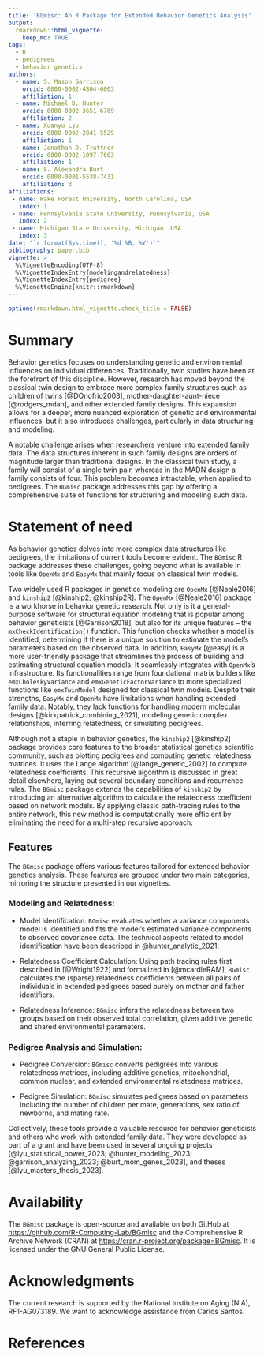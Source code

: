 ```yaml
---
title: 'BGmisc: An R Package for Extended Behavior Genetics Analysis'
output:
  rmarkdown::html_vignette:
    keep_md: TRUE
tags:
  - R
  - pedigrees
  - behavior genetics
authors:
  - name: S. Mason Garrison
    orcid: 0000-0002-4804-6003
    affiliation: 1
  - name: Michael D. Hunter
    orcid: 0000-0002-3651-6709
    affiliation: 2
  - name: Xuanyu Lyu
    orcid: 0000-0002-2841-5529
    affiliation: 1
  - name: Jonathan D. Trattner
    orcid: 0000-0002-1097-7603
    affiliation: 1  
  - name: S. Alexandra Burt
    orcid: 0000-0001-5538-7431
    affiliation: 3
affiliations:
 - name: Wake Forest University, North Carolina, USA
   index: 1
 - name: Pennsylvania State University, Pennsylvania, USA
   index: 2
 - name: Michigan State University, Michigan, USA
   index: 3
date: "`r format(Sys.time(), '%d %B, %Y')`"
bibliography: paper.bib
vignette: >
  %\VignetteEncoding{UTF-8}
  %\VignetteIndexEntry{modelingandrelatedness}
  %\VignetteIndexEntry{pedigree}
  %\VignetteEngine{knitr::rmarkdown}
---
```


```r
options(rmarkdown.html_vignette.check_title = FALSE)
```

```{=html}
<!--Guidance 
JOSS welcomes submissions from broadly diverse research areas. For this reason, we require that authors include in the paper some sentences that explain the software functionality and domain of use to a non-specialist reader. We also require that authors explain the research applications of the software. The paper should be between 250-1000 words. Authors submitting papers significantly longer than 1000 words may be asked to reduce the length of their paper.
Your paper should include:

A list of the authors of the software and their affiliations, using the correct format (see the example below).
A summary describing the high-level functionality and purpose of the software for a diverse, non-specialist audience.
A Statement of need section that clearly illustrates the research purpose of the software and places it in the context of related work.
A list of key references, including to other software addressing related needs. Note that the references should include full names of venues, e.g., journals and conferences, not abbreviations only understood in the context of a specific discipline.
Mention (if applicable) a representative set of past or ongoing research projects using the software and recent scholarly publications enabled by it.
Acknowledgment of any financial support.
-->
```
# Summary

<!--  A summary describing the high-level functionality and purpose of the software for a diverse, non-specialist audience. -->

Behavior genetics focuses on understanding genetic and environmental influences on individual differences. 
Traditionally, twin studies have been at the forefront of this discipline.  However, research has moved beyond the classical twin design to embrace more complex family structures such as children of twins [@DOnofrio2003], mother-daughter-aunt-niece [@rodgers_mdan], and other extended family designs. This expansion allows for a deeper, more nuanced exploration of genetic and environmental influences, but it also introduces challenges, particularly in data structuring and modeling.

A notable challenge arises when researchers venture into extended family data. The data structures inherent in such family designs are orders of magnitude larger than traditional designs. In the classical twin study, a family will consist of a single twin pair, whereas in the MADN design a family consists of four. This problem becomes intractable, when applied to pedigrees.  The `BGmisc` package addresses this gap by offering a comprehensive suite of functions for structuring and modeling such data.


# Statement of need
<!-- A Statement of need section that clearly illustrates the research purpose of the software and places it in the context of related work. -->

As behavior genetics delves into more complex data structures like pedigrees, the limitations of current tools become evident. The `BGmisc` R package addresses these challenges, going beyond what is available in tools like `OpenMx` and `EasyMx` that mainly focus on classical twin models.

Two widely used R packages in genetics modeling are `OpenMx` [@Neale2016] and `kinship2` [@kinship2; @kinship2R]. The `OpenMx` [@Neale2016] package is a workhorse in behavior genetic research. Not only is it a general-purpose software for structural equation modeling that is popular among behavior geneticists [@Garrison2018], but also for its unique features -- the `mxCheckIdentification()` function. This function checks whether a model is identified, determining if there is a unique solution to estimate the model's parameters based on the observed data. In addition, `EasyMx` [@easy] is a more user-friendly package that streamlines the process of building and estimating structural equation models. It seamlessly integrates with `OpenMx`'s infrastructure. Its functionalities range from foundational matrix builders like `emxCholeskyVariance` and `emxGeneticFactorVariance` to more specialized functions like `emxTwinModel` designed for classical twin models. Despite their strengths, `EasyMx` and `OpenMx` have limitations when handling extended family data. Notably, they lack functions for handling modern molecular designs [@kirkpatrick_combining_2021], modeling genetic complex relationships, inferring relatedness, or simulating pedigrees.

Although not a staple in behavior genetics, the `kinship2` [@kinship2] package provides core features to the broader statistical genetics scientific community, such as plotting pedigrees and computing genetic relatedness matrices. It uses the Lange algorithm [@lange_genetic_2002] to compute relatedness coefficients. This recursive algorithm is discussed in great detail elsewhere, laying out several boundary conditions and recurrence rules. The `BGmisc` package extends the capabilities of `kinship2` by introducing an alternative algorithm to calculate the relatedness coefficient based on network models. By applying classic path-tracing rules to the entire network, this new method is computationally more efficient by eliminating the need for a multi-step recursive approach.

## Features

The `BGmisc` package offers various features tailored for extended behavior genetics analysis. These features are grouped under two main categories, mirroring the structure presented in our vignettes.


### Modeling and Relatedness:

-   Model Identification: `BGmisc` evaluates whether a variance components model is identified and fits the model's estimated variance components to observed covariance data. The technical aspects related to model identification have been described in @hunter_analytic_2021.

-   Relatedness Coefficient Calculation: Using path tracing rules first described in [@Wright1922] and formalized in [@mcardleRAM], `BGmisc` calculates the (sparse) relatedness coefficients between all pairs of individuals in extended pedigrees based purely on mother and father identifiers. 

-   Relatedness Inference: `BGmisc` infers the relatedness between two groups based on their observed total correlation, given additive genetic and shared environmental parameters.



### Pedigree Analysis and Simulation:

-   Pedigree Conversion: `BGmisc` converts pedigrees into various relatedness matrices, including additive genetics, mitochondrial, common nuclear, and extended environmental relatedness matrices.

-   Pedigree Simulation: `BGmisc` simulates pedigrees based on parameters including the number of children per mate, generations, sex ratio of newborns, and mating rate.


<!-- Mention (if applicable) a representative set of past or ongoing research projects using the software and recent scholarly publications enabled by it.-->

Collectively, these tools provide a valuable resource for behavior geneticists and others who work with extended family data. They were developed as part of a grant and have been used in several ongoing projects [@lyu_statistical_power_2023; @hunter_modeling_2023; @garrison_analyzing_2023; @burt_mom_genes_2023], and theses [@lyu_masters_thesis_2023].

# Availability

The `BGmisc` package is open-source and available on both GitHub at [https://github.com/R-Computing-Lab/BGmisc](https://github.com/R-Computing-Lab/BGmisc) and the Comprehensive R Archive Network (CRAN) at [https://cran.r-project.org/package=BGmisc](https://cran.r-project.org/package=BGmisc). It is licensed under the GNU General Public License.

# Acknowledgments

The current research is supported by the National Institute on Aging (NIA), RF1-AG073189. We want to acknowledge assistance from Carlos Santos.

# References
